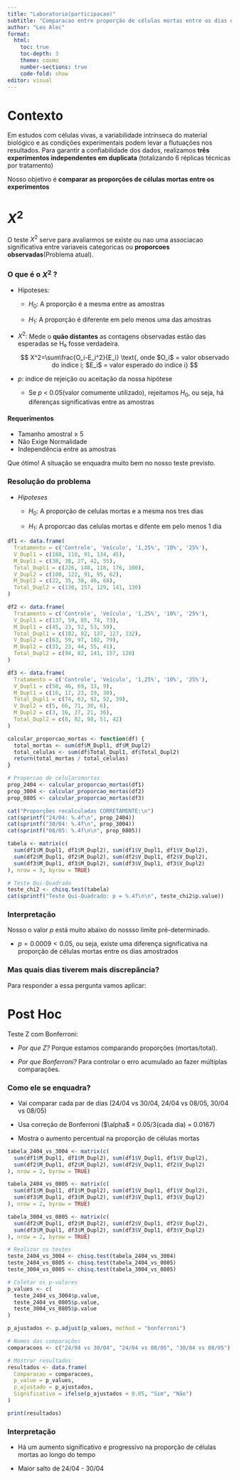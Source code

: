 ---
title: "Laboratorio(participacao)"
subtitle: "Comparacao entre proporção de células mortas entre os dias de experimentos"
author: "Leo Alec"
format:
  html:
    toc: true
    toc-depth: 3
    theme: cosmo
    number-sections: true
    code-fold: show
editor: visual
---

# Contexto

Em estudos com células vivas, a variabilidade intrínseca do material biológico e as condições experimentais podem levar a flutuações nos resultados. Para garantir a confiabilidade dos dados, realizamos **três experimentos independentes em duplicata** (totalizando 6 réplicas técnicas por tratamento)

Nosso objetivo é **comparar as proporções de células mortas entre os experimentos**

# $X^2$

O teste $X^2$ serve para avaliarmos se existe ou nao uma associacao significativa entre variaveis categoricas ou **proporcoes observadas**(Problema atual).

### O que é o $X^2$ ?

-   Hipoteses:

    -   $H_0:$ A proporção é a mesma entre as amostras

    -   $H_1:$ A proporção é diferente em pelo menos uma das amostras

-   $X^2:$ Mede o **quão distantes** as contagens observadas estão das esperadas se H₀ fosse verdadeira.

    $$
    X^2=\sum\frac{O_i-E_i^2}{E_i} \text{, onde $O_i$ = valor observado do indice i; $E_i$ = valor esperado do indice i}
    $$

-   $p:$ indice de rejeição ou aceitação da nossa hipótese

    -   Se $p$ \< 0.05(valor comumente utilizado), rejeitamos $H_0$, ou seja, há diferenças significativas entre as amostras

#### Requerimentos

-   Tamanho amostral $\ge$ 5
-   Não Exige Normalidade
-   Independência entre as amostras

Que ótimo! A situação se enquadra muito bem no nosso teste previsto.

### Resolução do problema

-   *Hipoteses*

    -   $H_0:$ A proporção de celulas mortas e a mesma nos tres dias

    -   $H_1:$ A proporcao das celulas mortas e difente em pelo menos 1 dia

```{r}
df1 <- data.frame(
  Tratamento = c('Controle', 'Veículo', '1,25%', '10%', '25%'),
  V_Dupl1 = c(188, 110, 91, 134, 45),
  M_Dupl1 = c(38, 38, 27, 42, 55),
  Total_Dupl1 = c(226, 148, 118, 176, 100),
  V_Dupl2 = c(108, 122, 91, 95, 62),
  M_Dupl2 = c(22, 35, 38, 46, 68),
  Total_Dupl2 = c(130, 157, 129, 141, 130)
)

df2 <- data.frame(
  Tratamento = c('Controle', 'Veículo', '1,25%', '10%', '25%'),
  V_Dupl1 = c(137, 59, 85, 74, 73),
  M_Dupl1 = c(45, 23, 52, 53, 59),
  Total_Dupl1 = c(182, 82, 137, 127, 132),
  V_Dupl2 = c(63, 59, 97, 102, 79),
  M_Dupl2 = c(31, 23, 44, 55, 41),
  Total_Dupl2 = c(94, 82, 141, 157, 120)
)

df3 <- data.frame(
  Tratamento = c('Controle', 'Veículo', '1,25%', '10%', '25%'),
  V_Dupl1 = c(58, 46, 69, 33, 9),
  M_Dupl1 = c(16, 17, 23, 19, 30),
  Total_Dupl1 = c(74, 63, 92, 52, 39),
  V_Dupl2 = c(5, 66, 71, 30, 6),
  M_Dupl2 = c(3, 16, 27, 21, 36),
  Total_Dupl2 = c(8, 82, 98, 51, 42)
)
```

```{r}
calcular_proporcao_mortas <- function(df) {
  total_mortas <- sum(df$M_Dupl1, df$M_Dupl2)
  total_celulas <- sum(df$Total_Dupl1, df$Total_Dupl2)
  return(total_mortas / total_celulas)
}

# Proporcao de celularsmortas
prop_2404 <- calcular_proporcao_mortas(df1)
prop_3004 <- calcular_proporcao_mortas(df2)
prop_0805 <- calcular_proporcao_mortas(df3)

cat("Proporções recalculadas CORRETAMENTE:\n")
cat(sprintf("24/04: %.4f\n", prop_2404))
cat(sprintf("30/04: %.4f\n", prop_3004))
cat(sprintf("08/05: %.4f\n\n", prop_0805))
```

```{r}
tabela <- matrix(c(
  sum(df1$M_Dupl1, df1$M_Dupl2), sum(df1$V_Dupl1, df1$V_Dupl2),
  sum(df2$M_Dupl1, df2$M_Dupl2), sum(df2$V_Dupl1, df2$V_Dupl2),
  sum(df3$M_Dupl1, df3$M_Dupl2), sum(df3$V_Dupl1, df3$V_Dupl2)
), nrow = 3, byrow = TRUE)

# Teste Qui-Quadrado
teste_chi2 <- chisq.test(tabela)
cat(sprintf("Teste Qui-Quadrado: p = %.4f\n\n", teste_chi2$p.value))
```

### Interpretação

Nosso o valor $p$ está muito abaixo do nossso limite pré-determinado.

-   $p=0.0009 < 0.05$, ou seja, existe uma diferença significativa na proporção de células mortas entre os dias amostrados

### Mas quais dias tiverem mais discrepância?

Para responder a essa pergunta vamos aplicar:

# Post Hoc

Teste Z com Bonferroni:

-   *Por que Z?* Porque estamos comparando proporções (mortas/total).

-   *Por que Bonferroni?* Para controlar o erro acumulado ao fazer múltiplas comparações.

### Como ele se enquadra?

-   Vai comparar cada par de dias (24/04 vs 30/04, 24/04 vs 08/05, 30/04 vs 08/05)

-   Usa correção de Bonferroni (\$\\alpha\$ = 0.05/3(cada dia) = 0.0167)

-   Mostra o aumento percentual na proporção de células mortas

```{r}
tabela_2404_vs_3004 <- matrix(c(
  sum(df1$M_Dupl1, df1$M_Dupl2), sum(df1$V_Dupl1, df1$V_Dupl2),
  sum(df2$M_Dupl1, df2$M_Dupl2), sum(df2$V_Dupl1, df2$V_Dupl2)
), nrow = 2, byrow = TRUE)

tabela_2404_vs_0805 <- matrix(c(
  sum(df1$M_Dupl1, df1$M_Dupl2), sum(df1$V_Dupl1, df1$V_Dupl2),
  sum(df3$M_Dupl1, df3$M_Dupl2), sum(df3$V_Dupl1, df3$V_Dupl2)
), nrow = 2, byrow = TRUE)

tabela_3004_vs_0805 <- matrix(c(
  sum(df2$M_Dupl1, df2$M_Dupl2), sum(df2$V_Dupl1, df2$V_Dupl2),
  sum(df3$M_Dupl1, df3$M_Dupl2), sum(df3$V_Dupl1, df3$V_Dupl2)
), nrow = 2, byrow = TRUE)

```

```{r}
# Realizar os testes
teste_2404_vs_3004 <- chisq.test(tabela_2404_vs_3004)
teste_2404_vs_0805 <- chisq.test(tabela_2404_vs_0805)
teste_3004_vs_0805 <- chisq.test(tabela_3004_vs_0805)

# Coletar os p-valores
p_values <- c(
  teste_2404_vs_3004$p.value,
  teste_2404_vs_0805$p.value,
  teste_3004_vs_0805$p.value
)
```

```{r}
p_ajustados <- p.adjust(p_values, method = "bonferroni")

# Nomes das comparações
comparacoes <- c("24/04 vs 30/04", "24/04 vs 08/05", "30/04 vs 08/05")

# Mostrar resultados
resultados <- data.frame(
  Comparacao = comparacoes,
  p_value = p_values,
  p_ajustado = p_ajustados,
  Significativo = ifelse(p_ajustados < 0.05, "Sim", "Não")
)

print(resultados)


```

### Interpretação

-   Há um aumento significativo e progressivo na proporção de células mortas ao longo do tempo

-   Maior salto de 24/04 - 30/04
